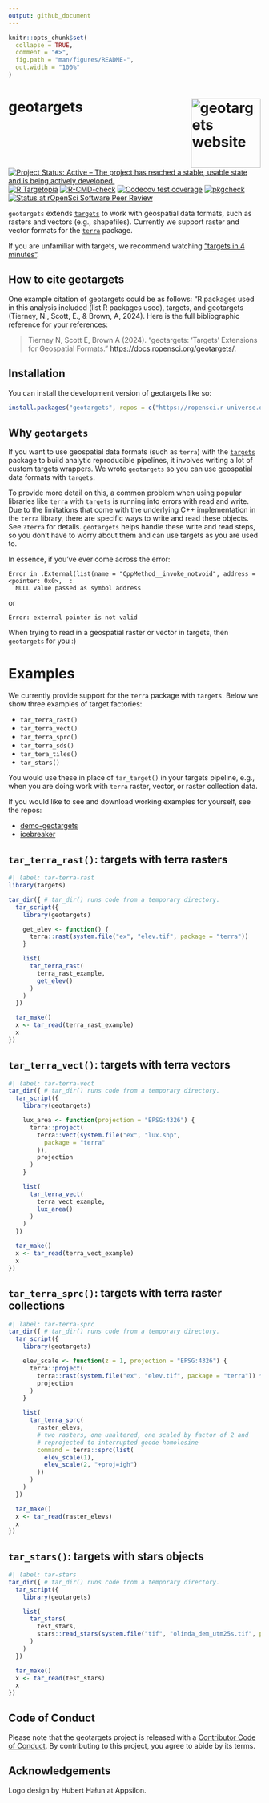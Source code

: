 ```yaml
---
output: github_document
---
```


<!-- README.md is generated from README.Rmd. Please edit that file -->

```r
knitr::opts_chunk$set(
  collapse = TRUE,
  comment = "#>",
  fig.path = "man/figures/README-",
  out.width = "100%"
)
```

# geotargets <a href="https://docs.ropensci.org/geotargets/"><img src="man/figures/logo.png" alt="geotargets website" align="right" height="139"/></a> 

<!-- badges: start -->
[![Project Status: Active – The project has reached a stable, usable state and is being actively developed.](https://www.repostatus.org/badges/latest/active.svg)](https://www.repostatus.org/#active)
[![R Targetopia](https://img.shields.io/badge/R_Targetopia-member-blue?style=flat&labelColor=gray)](https://wlandau.github.io/targetopia/)
[![R-CMD-check](https://github.com/ropensci/geotargets/actions/workflows/R-CMD-check.yaml/badge.svg)](https://github.com/ropensci/geotargets/actions/workflows/R-CMD-check.yaml)
[![Codecov test coverage](https://codecov.io/gh/ropensci/geotargets/branch/master/graph/badge.svg)](https://app.codecov.io/gh/ropensci/geotargets?branch=master)
[![pkgcheck](https://github.com/ropensci/geotargets/workflows/pkgcheck/badge.svg)](https://github.com/ropensci/geotargets/actions?query=workflow%3Apkgcheck)
[![Status at rOpenSci Software Peer Review](https://badges.ropensci.org/675_status.svg)](https://github.com/ropensci/software-review/issues/675)
<!-- badges: end -->

`geotargets` extends [`targets`](https://github.com/ropensci/targets) to work with geospatial data formats, such as rasters and vectors (e.g., shapefiles). Currently we support raster and vector formats for the [`terra`](https://github.com/rspatial/terra) package. 

If you are unfamiliar with targets, we recommend watching ["targets in 4 minutes"](https://docs.ropensci.org/targets/#get-started-in-4-minutes).

## How to cite geotargets

One example citation of geotargets could be as follows: "R packages used in this analysis included (list R packages used), targets, and geotargets (Tierney, N., Scott, E., & Brown, A, 2024). Here is the full bibliographic reference for your references:

> Tierney N, Scott E, Brown A
  (2024). "geotargets: 'Targets'
  Extensions for Geospatial
  Formats."
  <https://docs.ropensci.org/geotargets/>.

## Installation

You can install the development version of geotargets like so:

``` r
install.packages("geotargets", repos = c("https://ropensci.r-universe.dev", "https://cran.r-project.org"))
```

## Why `geotargets`

If you want to use geospatial data formats (such as `terra`) with the [`targets`](https://github.com/ropensci/targets) package to build analytic reproducible pipelines, it involves writing a lot of custom targets wrappers. We wrote `geotargets` so you can use geospatial data formats with `targets`.

To provide more detail on this, a common problem when using popular libraries like `terra` with `targets` is running into errors with read and write. Due to the limitations that come with the underlying C++ implementation in the `terra` library, there are specific ways to write and read these objects. See `?terra` for details. `geotargets` helps handle these write and read steps, so you don't have to worry about them and can use targets as you are used to.

In essence, if you've ever come across the error:

```
Error in .External(list(name = "CppMethod__invoke_notvoid", address = <pointer: 0x0>,  : 
  NULL value passed as symbol address
```

or 

```
Error: external pointer is not valid
```

When trying to read in a geospatial raster or vector in targets, then `geotargets` for you :)

# Examples

We currently provide support for the `terra` package with `targets`. Below we show three examples of target factories:

- `tar_terra_rast()`
- `tar_terra_vect()`
- `tar_terra_sprc()`
- `tar_terra_sds()`
- `tar_tera_tiles()`
- `tar_stars()`

You would use these in place of `tar_target()` in your targets pipeline, e.g., when you are doing work with `terra` raster, vector, or raster collection data.

If you would like to see and download working examples for yourself, see the repos: 

- [demo-geotargets](https://github.com/njtierney/demo-geotargets)
- [icebreaker](https://github.com/njtierney/icebreaker)

## `tar_terra_rast()`: targets with terra rasters

```r
#| label: tar-terra-rast
library(targets)

tar_dir({ # tar_dir() runs code from a temporary directory.
  tar_script({
    library(geotargets)

    get_elev <- function() {
      terra::rast(system.file("ex", "elev.tif", package = "terra"))
    }

    list(
      tar_terra_rast(
        terra_rast_example,
        get_elev()
      )
    )
  })

  tar_make()
  x <- tar_read(terra_rast_example)
  x
})
```


## `tar_terra_vect()`: targets with terra vectors

```r
#| label: tar-terra-vect
tar_dir({ # tar_dir() runs code from a temporary directory.
  tar_script({
    library(geotargets)

    lux_area <- function(projection = "EPSG:4326") {
      terra::project(
        terra::vect(system.file("ex", "lux.shp",
          package = "terra"
        )),
        projection
      )
    }

    list(
      tar_terra_vect(
        terra_vect_example,
        lux_area()
      )
    )
  })

  tar_make()
  x <- tar_read(terra_vect_example)
  x
})
```


## `tar_terra_sprc()`: targets with terra raster collections

```r
#| label: tar-terra-sprc
tar_dir({ # tar_dir() runs code from a temporary directory.
  tar_script({
    library(geotargets)

    elev_scale <- function(z = 1, projection = "EPSG:4326") {
      terra::project(
        terra::rast(system.file("ex", "elev.tif", package = "terra")) * z,
        projection
      )
    }

    list(
      tar_terra_sprc(
        raster_elevs,
        # two rasters, one unaltered, one scaled by factor of 2 and
        # reprojected to interrupted goode homolosine
        command = terra::sprc(list(
          elev_scale(1),
          elev_scale(2, "+proj=igh")
        ))
      )
    )
  })

  tar_make()
  x <- tar_read(raster_elevs)
  x
})
```



## `tar_stars()`: targets with stars objects

```r
#| label: tar-stars
tar_dir({ # tar_dir() runs code from a temporary directory.
  tar_script({
    library(geotargets)

    list(
      tar_stars(
        test_stars,
        stars::read_stars(system.file("tif", "olinda_dem_utm25s.tif", package = "stars"))
      )
    )
  })

  tar_make()
  x <- tar_read(test_stars)
  x
})
```


## Code of Conduct

Please note that the geotargets project is released with a [Contributor Code of Conduct](https://ropensci.org/code-of-conduct/). By contributing to this project, you agree to abide by its terms.

## Acknowledgements

Logo design by Hubert Hałun at Appsilon.
